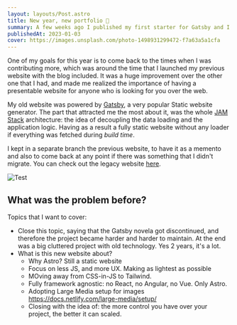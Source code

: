 ```yaml
---
layout: layouts/Post.astro
title: New year, new portfolio 🎇
summary: A few weeks ago I published my first starter for Gatsby and I want to share some tips I learn along the whole experience.
publishedAt: 2023-01-03
cover: https://images.unsplash.com/photo-1498931299472-f7a63a5a1cfa
---
```


One of my goals for this year is to come back to the times when I was contributing more, which was around the time that I launched my previous website with the blog included. It was a huge improvement over the other one that I had, and made me realized the importance of having a presentable website for anyone who is looking for you over the web.

My old website was powered by [Gatsby](https://www.gatsbyjs.com/), a very popular Static website generator. The part that attracted me the most about it, was the whole [JAM Stack](https://jamstack.org/) architecture: the idea of decoupling the data loading and the application logic. Having as a result a fully static website without any loader if everything was fetched during _build time_.

I kept in a separate branch the previous website, to have it as a memento and also to come back at any point if there was something that I didn't migrate. You can check out the legacy website [here]().

![Test](https://images.unsplash.com/photo-1498931299472-f7a63a5a1cfa)

## What was the problem before?

Topics that I want to cover:

- Close this topic, saying that the Gatsby novela got discontinued, and therefore the project became harder and harder to maintain. At the end was a big cluttered project with old technology. Yes 2 years, it's a lot.
- What is this new website about?
  - Why Astro? Still a static website
  - Focus on less JS, and more UX. Making as lightest as possible
  - MOving away from CSS-in-JS to Tailwind.
  - Fully framework agnostic: no React, no Angular, no Vue. Only Astro.
  - Adopting Large Media setup for images https://docs.netlify.com/large-media/setup/
  - Closing with the idea of: the more control you have over your project, the better it can scaled.
